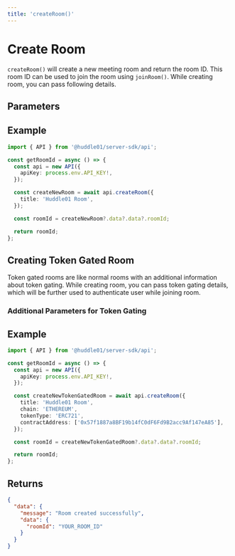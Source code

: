 ```yaml
---
title: 'createRoom()'
---
```



# Create Room

`createRoom()` will create a new meeting room and return the room ID. This room ID can be used to join the room using `joinRoom()`.
While creating room, you can pass following details. 

## Parameters 

<CreateRoom />

## Example

```ts
import { API } from '@huddle01/server-sdk/api';

const getRoomId = async () => {
  const api = new API({
    apiKey: process.env.API_KEY!,
  });

  const createNewRoom = await api.createRoom({
    title: 'Huddle01 Room',
  });

  const roomId = createNewRoom?.data?.data?.roomId;

  return roomId;
};
```

## Creating Token Gated Room 

Token gated rooms are like normal rooms with an additional information about token gating. 
While creating room, you can pass token gating details, which will be further used to authenticate user while joining room. 

### Additional Parameters for Token Gating 

<TokenGated />

## Example

```ts
import { API } from '@huddle01/server-sdk/api';

const getRoomId = async () => {
  const api = new API({
    apiKey: process.env.API_KEY!,
  });

  const createNewTokenGatedRoom = await api.createRoom({
    title: 'Huddle01 Room',
    chain: 'ETHEREUM',
    tokenType: 'ERC721',
    contractAddress: ['0x57f1887a8BF19b14fC0dF6Fd9B2acc9Af147eA85'],
  });

  const roomId = createNewTokenGatedRoom?.data?.data?.roomId;

  return roomId;
};
```

## Returns 

<CreateRoomResponse />

```json
{
  "data": {
    "message": "Room created successfully",
    "data": {
      "roomId": "YOUR_ROOM_ID"
    }
  }
} 
```